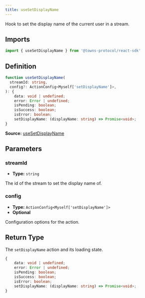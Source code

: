 ```yaml
---
title: useSetDisplayName
---
```

Hook to set the display name of the current user in a stream.

## Imports

```ts
import { useSetDisplayName } from '@towns-protocol/react-sdk'
```

## Definition

```ts
function useSetDisplayName(
  streamId: string,
  config?: ActionConfig<Myself['setDisplayName']>,
): {
    data: void | undefined;
    error: Error | undefined;
    isPending: boolean;
    isSuccess: boolean;
    isError: boolean;
    setDisplayName: (displayName: string) => Promise<void>;
}
```

**Source:** [useSetDisplayName](https://github.com/towns-protocol/towns/blob/main/packages/react-sdk/src/useMyMember.ts)

## Parameters

### streamId

- **Type:** `string`

The id of the stream to set the display name of.

### config

- **Type:** `ActionConfig<Myself['setDisplayName']>`
- **Optional**

Configuration options for the action.

## Return Type

The `setDisplayName` action and its loading state.

```ts
{
    data: void | undefined;
    error: Error | undefined;
    isPending: boolean;
    isSuccess: boolean;
    isError: boolean;
    setDisplayName: (displayName: string) => Promise<void>;
}
```
